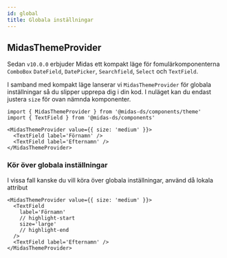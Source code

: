 ```yaml
---
id: global
title: Globala inställningar
---
```



## MidasThemeProvider

Sedan `v10.0.0` erbjuder Midas ett kompakt läge för fomulärkomponenterna `ComboBox` `DateField`, `DatePicker`, `Searchfield`, `Select` och `TextField`.

I samband med kompakt läge lanserar vi `MidasThemeProvider` för globala inställningar så du slipper upprepa dig i din kod.
I nuläget kan du endast justera `size` för ovan nämnda komponenter.

```tsx
import { MidasThemeProvider } from '@midas-ds/components/theme'
import { TextField } from '@midas-ds/components'
```

```tsx
<MidasThemeProvider value={{ size: 'medium' }}>
  <TextField label='Förnamn' />
  <TextField label='Efternamn' />
</MidasThemeProvider>
```

<div
  className='card'
  style={{ gap: '1rem' }}
>
  <MidasThemeProvider value={{ size: 'medium' }}>
    <TextField label='Förnamn' />
    <TextField label='Efternamn' />
  </MidasThemeProvider>
</div>

### Kör över globala inställningar

I vissa fall kanske du vill köra över globala inställningar, använd då lokala attribut

```tsx
<MidasThemeProvider value={{ size: 'medium' }}>
  <TextField
    label='Förnamn'
    // highlight-start
    size='large'
    // highlight-end
  />
  <TextField label='Efternamn' />
</MidasThemeProvider>
```

<div
  className='card'
  style={{ gap: '1rem' }}
>
  <MidasThemeProvider value={{ size: 'medium' }}>
    <TextField
      label='Förnamn'
      size='large'
    />
    <TextField label='Efternamn' />
  </MidasThemeProvider>
</div>
